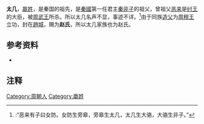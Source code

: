 '''太几'''，[[嬴姓|嬴姓]]，是秦国的祖先，是[[秦國|秦國]]第一任君主[[秦非子|秦非子]]的祖父，曾祖父[[恶来|恶来]]是[[纣王|纣王]]的大臣，被[[周武王|周武王]]所杀。所以太几名声不显，事迹不详。<ref>{{Wikisource history|史記|005|秦本紀}}:“恶来有子曰女防。女防生旁皋，旁皋生太几，太几生大骆，大骆生非子。”</ref>由于同族[[造父|造父]]为[[周穆王|周穆王]]立功，封在[[趙城|趙城]]，赐为'''赵氏'''，所以太几家族也为赵氏。


{{start box}}
{{s-before|[[旁皋|旁皋]]}}
{{s-title|[[秦国|秦国]]的祖先}}
{{s-after|[[大駱|大駱]]}}
{{end box}}

==参考资料==
*{{Wikisource history|史記|005|秦本紀}}

==注释==
{{Reflist|2}}

[[Category:周朝人|Category:周朝人]]
[[Category:嬴姓|Category:嬴姓]]